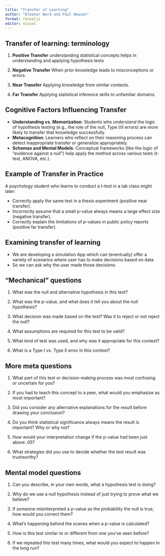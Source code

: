```yaml
---
title: "Transfer of Learning"
author: "Eleanor Ward and Paul Hewson"
format: revealjs
editor: visual
---
```


## Transfer of learning: terminology
 
 
1. **Positive Transfer**
understanding statistical concepts helps in understanding and applying hypothesis tests <!--(like t-tests, chi-square tests, etc.).

   * Example: A student who understands variability and sampling distributions is better equipped to grasp the logic of p-values and confidence intervals. -->

2. **Negative Transfer**
   When prior knowledge leads to misconceptions or errors.

<!--   * Example: Misapplying the logic of deterministic math to probabilistic inference (e.g., thinking a p-value of 0.04 means there's a 96% chance the null hypothesis is false).-->



3. **Near Transfer**
   Applying knowledge from similar contexts.

   <!-- * Example: Applying knowledge from a one-sample t-test to understand a two-sample t-test.-->

4. **Far Transfer**
   Applying statistical inference skills to unfamiliar domains.

<!--   * Example: Using knowledge from a psychology experiment to interpret statistical results in a medical or economic study.-->


## Cognitive Factors Influencing Transfer

* **Understanding vs. Memorization**: Students who *understand* the logic of hypothesis testing (e.g., the role of the null, Type I/II errors) are more likely to transfer that knowledge successfully.
* **Metacognition**: Learners who reflect on their reasoning process can detect inappropriate transfer or generalize appropriately.
* **Schemas and Mental Models**: Conceptual frameworks (like the logic of “evidence against a null”) help apply the method across various tests (t-test, ANOVA, etc.).


<!-- **Emphasize Conceptual Foundations**: Teaching effect size, variability, and sampling distributions helps with far transfer.
[//]: # **Use Multiple Contexts**: Teach hypothesis testing across domains (biology, economics, social science) to encourage transfer.
[//]: # **Address Misconceptions Directly**: Like the “p-value fallacy” or confusing statistical significance with practical significance.
[//]: # **Scaffold Transfer**: Use gradually more complex scenarios to help learners see the general structure behind specific tests. -->


## Example of Transfer in Practice

A psychology student who learns to conduct a t-test in a lab class might later:

* Correctly apply the same test in a thesis experiment (positive near transfer).
* Incorrectly assume that a small p-value always means a large effect size (negative transfer).
* Correctly explain the limitations of p-values in public policy reports (positive far transfer).

## Examining transfer of learning

- We are developing a simulation App which can (eventually) offer a variety of scenarios where user has to make decisions based on data
- So we can ask why the user made those decisions


## "Mechanical" questions

1. What was the null and alternative hypothesis in this test?

2. What was the p-value, and what does it tell you about the null hypothesis?

3. What decision was made based on the test? Was it to reject or not reject the null?

4. What assumptions are required for this test to be valid?

5. What kind of test was used, and why was it appropriate for this context?

6. What is a Type I vs. Type II error in this context?


## More meta questions


1. What part of this test or decision-making process was most confusing or uncertain for you?

2. If you had to teach this concept to a peer, what would you emphasize as most important?

3. Did you consider any alternative explanations for the result before drawing your conclusion?

4. Do you think statistical significance always means the result is important? Why or why not?

5. How would your interpretation change if the p-value had been just above .05?

6. What strategies did you use to decide whether the test result was trustworthy?

## Mental model questions

1. Can you describe, in your own words, what a hypothesis test is doing?

2. Why do we use a null hypothesis instead of just trying to prove what we believe?

3. If someone misinterpreted a p-value as the probability the null is true, how would you correct them?

4. What’s happening behind the scenes when a p-value is calculated?

5. How is this test similar to or different from one you’ve seen before?

6. If we repeated this test many times, what would you expect to happen in the long run?

